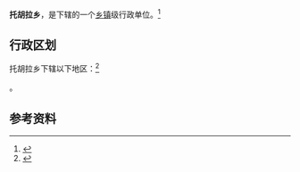 {{中国乡级行政区|65/32/22/205/000}}

'''托胡拉乡'''，是{{PRC admin/fullname|65/32/22/205/000|3}}下辖的一个[[乡镇|乡镇]]级行政单位。<ref>{{PRC admin/ref sgc|{{PRC admin/parent|65/32/22/205/000}}}}</ref>

== 行政区划 ==

托胡拉乡下辖以下地区：<ref>{{PRC admin/ref sgc|65/32/22/205/000}}</ref>

{{PRC admin/children|65/32/22/205/000}}。

== 参考资料 ==

{{reflist}}

{{行政区划小作品}}
{{PRC admin/navcat|65/32/22/205/000}}